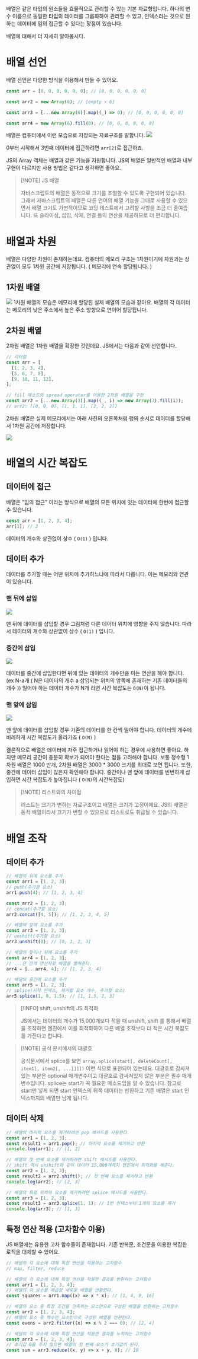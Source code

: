 배열은 같은 타입의 원소들을 효율적으로 관리할 수 있는 기본 자료형입니다. 하나의 변수 이름으로 동일한 타입의 데이터를 그룹화하여 관리할 수 있고, 인덱스라는 것으로 원하는 데이터에 임의 접근할 수 있다는 장점이 있습니다.

배열에 대해서 더 자세히 알아봅시다.

# 배열 선언

배열 선언은 다양한 방식을 이용해서 만들 수 있어요.

```js
const arr = [0, 0, 0, 0, 0, 0]; // [0, 0, 0, 0, 0, 0]

const arr2 = new Array(6); // [empty × 6]

const arr3 = [...new Array(6)].map((_) => 0); // [0, 0, 0, 0, 0, 0]

const arr4 = new Array(6).fill(0); // [0, 0, 0, 0, 0, 0]
```

배열은 컴퓨터에서 이런 모습으로 저장되는 자료구조를 말합니다.
![](/images/2025-05-24/Pasted%20image%2020250615180237.png)

0부터 시작해서 3번째 데이터에 접근하려면 `arr[2]`로 접근하죠.

JS의 Array 객체는 배열과 같은 기능을 지원합니다. JS의 배열은 일반적인 배열과 내부 구현이 다르지만 사용 방법은 같다고 생각하면 좋아요.

> [!NOTE] JS 배열
>
> 자바스크립트의 배열은 동적으로 크기를 조절할 수 있도록 구현되어 있습니다. 그래서 자바스크립트의 배열은 다른 언어의 배열 기능을 그대로 사용할 수 있으면서 배열 크기도 가변적이므로 코딩 테스트에서 고려할 사항을 조금 더 줄여줍니다. 또 슬라이싱, 삽입, 삭제, 연결 등의 연산을 제공하므로 더 편리합니다.

# 배열과 차원

배열은 다양한 차원이 존재하는데요. 컴퓨터의 메모리 구조는 1차원이기에 차원과는 상관없이 모두 1차원 공간에 저장됩니다. ( 메모리에 연속 할당됩니다. )

## 1차원 배열

![](/images/2025-05-24/Pasted%20image%2020250615181200.png)
1차원 배열의 모습은 메모리에 할당된 실제 배열의 모습과 같아요. 배열의 각 데이터는 메모리의 낮은 주소에서 높은 주소 방향으로 연이어 할당됩니다.

## 2차원 배열

2차원 배열은 1차원 배열을 확장한 것인데요. JS에서는 다음과 같이 선언합니다.

```js
// 리터럴
const arr = [
  [1, 2, 3, 4],
  [5, 6, 7, 8],
  [9, 10, 11, 12],
];

// fill 메소드와 spread operator를 이용한 2차원 배열을 구현
const arr2 = [...new Array(3)].map((_, i) => new Array(3).fill(i));
// arr2: [[0, 0, 0], [1, 1, 1], [2, 2, 2]]
```

2차원 배열은 실제 메모리에서는 아래 사진의 오른쪽처럼 행의 순서로 데이터를 할당해서 1차원 공간에 저장합니다.

![](/images/2025-05-24/Pasted%20image%2020250615215144.png)

# 배열의 시간 복잡도

## 데이터에 접근

배열은 "임의 접근" 이라는 방식으로 배열의 모든 위치에 잇는 데이터에 한번에 접근할 수 있습니다.

```js
const arr = [1, 2, 3, 4];
arr[1]; // 2
```

데이터의 개수와 상관없이 상수 ( `O(1)` ) 입니다.

## 데이터 추가

데이터를 추가할 때는 어떤 위치에 추가하느냐에 따라서 다릅니다. 이는 메모리와 연관이 있습니다.

### 맨 뒤에 삽입

![](/images/2025-05-24/Pasted%20image%2020250616080701.png)

맨 뒤에 데이터를 삽입할 경우 그림처럼 다른 데이터 위치에 영향을 주지 않습니다. 따라서 데이터의 개수와 상관없이 상수 ( `O(1)` ) 입니다.

### 중간에 삽입

![](/images/2025-05-24/Pasted%20image%2020250616080846.png)

데이터를 중간에 삽입한다면 뒤에 있는 데이터의 개수만큼 미는 연산을 해야 합니다. (ex N-a개 ( N은 데이터의 개수 a 삽입되는 위치의 앞쪽에 존재하는 기존 데이터들의 개수 )) 밀어야 하는 데이터 개수가 N개 라면 시간 복잡도는 `O(N)`이 됩니다.

### 맨 앞에 삽입

![](/images/2025-05-24/Pasted%20image%2020250616080759.png)

맨 앞에 데이터를 삽입할 경우 기존의 데이터를 한 칸씩 밀어야 합니다. 데이터의 개수에 비례하게 시간 복잡도가 올라가죠 ( `O(N)` )

결론적으로 배열은 데이터에 자주 접근하거나 읽어야 하는 경우에 사용하면 좋아요. 하지만 메모리 공간이 충분히 확보가 되어야 한다는 점을 고려해야 합니다. 보통 정수형 1차원 배열은 1000 만개, 2차원 배열은 3000 \* 3000 크기를 최대로 보면 됩니다. 또한, 중간에 데이터 삽입이 많은지 확인해야 합니다. 중간이나 맨 앞에 데이터를 빈번하게 삽입하면 시간 복잡도가 높아집니다 ( `O(N)`의 시간복잡도)

> [!NOTE] 리스트와의 차이점
>
> 리스트는 크기가 변하는 자료구조이고 배열은 크기가 고정이에요. JS의 배열은 동적 배열이라서 크기가 변할 수 있으므로 리스트로도 취급될 수 있습니다.

# 배열 조작

## 데이터 추가

```js
// 배열의 뒤에 요소를 추가
const arr1 = [1, 2, 3];
// push(추가할 요소)
arr1.push(4); // [1, 2, 3, 4]

const arr2 = [1, 2, 3];
// concat(추가할 요소)
arr2.concat([4, 5]); // [1, 2, 3, 4, 5]

// 배열의 앞에 요소를 추가
const arr3 = [1, 2, 3];
// unshift(추가할 요소)
arr3.unshift(0); // [0, 1, 2, 3]

// 배열의 앞이나 뒤에 요소를 추가
const arr4 = [1, 2, 3];
// ...은 전개 연산자로 배열을 펼쳐준다.
arr4 = [...arr4, 4]; // [1, 2, 3, 4]

// 배열의 중간에 요소를 추가
const arr5 = [1, 2, 3];
// splice(시작 인덱스, 제거할 요소 개수, 추가할 요소)
arr5.splice(1, 0, 1.5); // [1, 1.5, 2, 3]
```

> [!INFO] shift, unshift의 JS 최적화
>
> JS에서는 데이터의 개수가 15,000개보다 적을 때 unshift, shift 를 통해서 배열을 조작하면 엔진에서 이를 최적화하여 다른 배열 조작보다 더 적은 시간 복잡도를 가진다고 합니다.

> [!NOTE] 공식 문서에서의 대괄호
>
> 공식문서에서 splice를 보면 `array.splice(start[, deleteCount[, item1[, item2[, ...]]]])` 이런 식으로 표현되어 있는데요. 대괄호로 감싸져있는 부분은 optional 매개변수이고 대괄호로 감싸져있지 않은 부분은 필수 매개변수입니다. splice는 start가 꼭 필요한 메소드임을 알 수 있습니다. 참고로 start만 넣게 되면 start 인덱스의 뒤쪽 데이터는 반환하고 기존 배열은 start 인덱스까지의 배열만 남게 됩니다.

## 데이터 삭제

```js
// 배열의 마지막 요소를 제거하려면 pop 메서드를 사용한다.
const arr1 = [1, 2, 3];
const result1 = arr1.pop(); // 마지막 요소를 제거하고 반환
console.log(arr1); // [1, 2]

// 배열의 첫 번째 요소를 제거하려면 shift 메서드를 사용한다.
// shift 역시 unshift와 같이 데이터 15,000개까지 엔진에서 최적화를 해준다.
const arr2 = [1, 2, 3];
const result2 = arr2.shift(); // 첫 번째 요소를 제거하고 반환
console.log(arr2); // [2, 3]

// 배열의 특정 위치의 요소를 제거하려면 splice 메서드를 사용한다.
const arr3 = [1, 2, 3];
const result3 = arr3.splice(1, 1); // 1번 인덱스부터 1개의 요소를 제거
console.log(arr3); // [1, 3]
```

## 특정 연산 적용 (고차함수 이용)

JS 배열에는 유용한 고차 함수들이 존재합니다. 기존 반복문, 조건문을 이용한 복잡한 로직을 대체할 수 있어요.

```js
// 배열의 각 요소에 대해 특정 연산을 적용하는 고차함수
// map, filter, reduce

// 배열의 각 요소에 대해 특정 연산을 적용한 결과를 반환하는 고차함수
const arr1 = [1, 2, 3, 4];
// 배열의 각 요소를 제곱한 새로운 배열을 반환한다.
const squares = arr1.map((x) => x * x); // [1, 4, 9, 16]

// 배열의 요소 중 특정 조건을 만족하는 요소만으로 구성된 배열을 반환하는 고차함수
const arr2 = [1, 2, 3, 4];
// 배열의 요소 중 짝수인 요소만으로 구성된 배열을 반환한다.
const evens = arr2.filter((x) => x % 2 === 0); // [2, 4]

// 배열의 각 요소에 대해 특정 연산을 적용한 결과를 누적하는 고차함수
const arr3 = [1, 2, 3, 4];
// 초기값 0을 주지 않으면 배열의 첫 번째 요소가 초기값이 된다.
const sum = arr3.reduce((x, y) => x + y, 0); // 10
```
